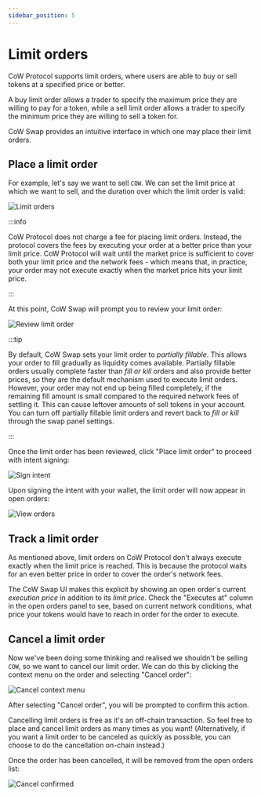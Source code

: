 ```yaml
---
sidebar_position: 5
---
```



# Limit orders

CoW Protocol supports limit orders, where users are able to buy or sell tokens at a specified price or better.

A buy limit order allows a trader to specify the maximum price they are willing to pay for a token, while a sell limit order allows a trader to specify the minimum price they are willing to sell a token for.

CoW Swap provides an intuitive interface in which one may place their limit orders.

## Place a limit order

For example, let's say we want to sell `COW`. We can set the limit price at which we want to sell, and the duration over which the limit order is valid:

![Limit orders](/img/cowswap/limit_place_order.png)

:::info

CoW Protocol does not charge a fee for placing limit orders. Instead, the protocol covers the fees by executing your order at a better price than your limit price. CoW Protocol will wait until the market price is sufficient to cover both your limit price and the network fees - which means that, in practice, your order may not execute exactly when the market price hits your limit price.

:::

At this point, CoW Swap will prompt you to review your limit order:

![Review limit order](/img/cowswap/limit_review_order.png)

:::tip

By default, CoW Swap sets your limit order to _partially fillable_. 
This allows your order to fill gradually as liquidity comes available. Partially fillable orders usually complete faster than _fill or kill_ orders and also provide better prices, so they are the default mechanism used to execute limit orders. 
However, your order may not end up being filled completely, if the remaining fill amount is small compared to the required network fees of settling it.
This can cause leftover amounts of sell tokens in your account.
You can turn off partially fillable limit orders and revert back to _fill or kill_ through the swap panel settings.

:::

Once the limit order has been reviewed, click "Place limit order" to proceed with intent signing:

![Sign intent](/img/cowswap/limit_sign.png)

Upon signing the intent with your wallet, the limit order will now appear in open orders:

![View orders](/img/cowswap/limit_view_orders.png)

## Track a limit order

As mentioned above, limit orders on CoW Protocol don't always execute exactly when the limit price is reached. This is because the protocol waits for an even better price in order to cover the order's network fees. 

The CoW Swap UI makes this explicit by showing an open order's current _execution price_ in addition to its _limit price_. Check the "Executes at" column in the open orders panel to see, based on current network conditions, what price your tokens would have to reach in order for the order to execute. 

## Cancel a limit order

Now we've been doing some thinking and realised we shouldn't be selling `COW`, so we want to cancel our limit order. 
We can do this by clicking the context menu on the order and selecting "Cancel order":

![Cancel context menu](/img/cowswap/limit_cancel_context.png)

After selecting "Cancel order", you will be prompted to confirm this action. 

<CancellationOffChainOnChain
    alt="Cancel confirm"
    src="/img/cowswap/limit_cancel_confirm.png"
/>

Cancelling limit orders is free as it's an off-chain transaction. So feel free to place and cancel limit orders as many times as you want! (Alternatively, if you want a limit order to be canceled as quickly as possible, you can choose to do the cancellation on-chain instead.)

Once the order has been cancelled, it will be removed from the open orders list:

![Cancel confirmed](/img/cowswap/limit_cancel_confirmed.png)
